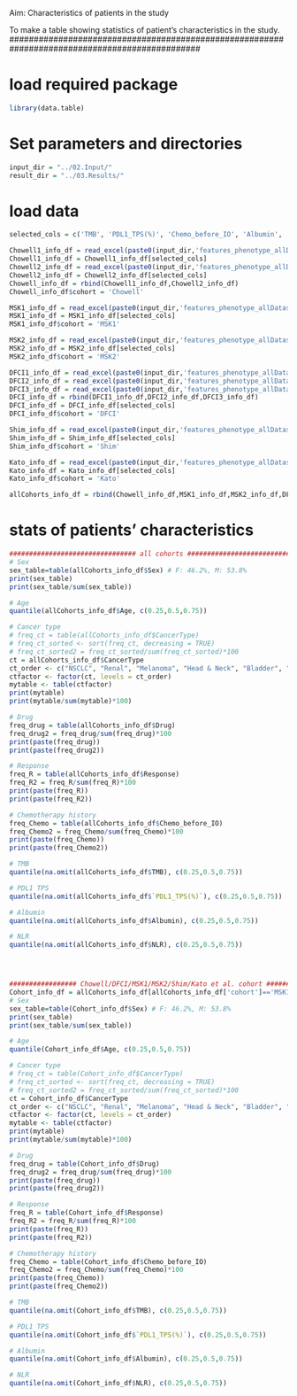 ###############################################################################################
Aim: Characteristics of patients in the study

To make a table showing statistics of patient's characteristics in the study.
###############################################################################################

# load required package
```r
library(data.table)

```

# Set parameters and directories
```r
input_dir = "../02.Input/"
result_dir = "../03.Results/"

```


# load data 
```r
selected_cols = c('TMB', 'PDL1_TPS(%)', 'Chemo_before_IO', 'Albumin', 'CancerType', 'NLR', 'Age', 'Drug', 'Sex', 'Response')

Chowell1_info_df = read_excel(paste0(input_dir,'features_phenotype_allDatasets.xlsx'), "Chowell2015-2017")
Chowell1_info_df = Chowell1_info_df[selected_cols]
Chowell2_info_df = read_excel(paste0(input_dir,'features_phenotype_allDatasets.xlsx'), "Chowell2018")
Chowell2_info_df = Chowell2_info_df[selected_cols]
Chowell_info_df = rbind(Chowell1_info_df,Chowell2_info_df)
Chowell_info_df$cohort = 'Chowell'

MSK1_info_df = read_excel(paste0(input_dir,'features_phenotype_allDatasets.xlsx'), "Morris_new")
MSK1_info_df = MSK1_info_df[selected_cols]
MSK1_info_df$cohort = 'MSK1'

MSK2_info_df = read_excel(paste0(input_dir,'features_phenotype_allDatasets.xlsx'), "Morris_new2")
MSK2_info_df = MSK2_info_df[selected_cols]
MSK2_info_df$cohort = 'MSK2'

DFCI1_info_df = read_excel(paste0(input_dir,'features_phenotype_allDatasets.xlsx'), "Awad_NSCLC1")
DFCI2_info_df = read_excel(paste0(input_dir,'features_phenotype_allDatasets.xlsx'), "Awad_NSCLC2")
DFCI3_info_df = read_excel(paste0(input_dir,'features_phenotype_allDatasets.xlsx'), "Awad_NSCLC3")
DFCI_info_df = rbind(DFCI1_info_df,DFCI2_info_df,DFCI3_info_df)
DFCI_info_df = DFCI_info_df[selected_cols]
DFCI_info_df$cohort = 'DFCI'

Shim_info_df = read_excel(paste0(input_dir,'features_phenotype_allDatasets.xlsx'), "Lee_NSCLC")
Shim_info_df = Shim_info_df[selected_cols]
Shim_info_df$cohort = 'Shim'

Kato_info_df = read_excel(paste0(input_dir,'features_phenotype_allDatasets.xlsx'), "Kurzrock_panCancer")
Kato_info_df = Kato_info_df[selected_cols]
Kato_info_df$cohort = 'Kato'

allCohorts_info_df = rbind(Chowell_info_df,MSK1_info_df,MSK2_info_df,DFCI_info_df,Shim_info_df,Kato_info_df)
```

# stats of patients' characteristics
```r
################################ all cohorts ################################
# Sex
sex_table=table(allCohorts_info_df$Sex) # F: 46.2%, M: 53.8%
print(sex_table)
print(sex_table/sum(sex_table))

# Age
quantile(allCohorts_info_df$Age, c(0.25,0.5,0.75))

# Cancer type
# freq_ct = table(allCohorts_info_df$CancerType)
# freq_ct_sorted <- sort(freq_ct, decreasing = TRUE)
# freq_ct_sorted2 = freq_ct_sorted/sum(freq_ct_sorted)*100
ct = allCohorts_info_df$CancerType
ct_order <- c("NSCLC", "Renal", "Melanoma", "Head & Neck", "Bladder", "Sarcoma", "Gastric", "CNS", "Colorectal", "Endometrial", "Hepatobiliary", "SCLC", "Esophageal", "Pancreatic", "Mesothelioma", "Ovarian", "Breast", "Unknown primary")
ctfactor <- factor(ct, levels = ct_order)
mytable <- table(ctfactor)
print(mytable)
print(mytable/sum(mytable)*100)

# Drug
freq_drug = table(allCohorts_info_df$Drug)
freq_drug2 = freq_drug/sum(freq_drug)*100
print(paste(freq_drug))
print(paste(freq_drug2))

# Response
freq_R = table(allCohorts_info_df$Response)
freq_R2 = freq_R/sum(freq_R)*100
print(paste(freq_R))
print(paste(freq_R2))

# Chemotherapy history
freq_Chemo = table(allCohorts_info_df$Chemo_before_IO)
freq_Chemo2 = freq_Chemo/sum(freq_Chemo)*100
print(paste(freq_Chemo))
print(paste(freq_Chemo2))

# TMB
quantile(na.omit(allCohorts_info_df$TMB), c(0.25,0.5,0.75))

# PDL1 TPS
quantile(na.omit(allCohorts_info_df$`PDL1_TPS(%)`), c(0.25,0.5,0.75))

# Albumin
quantile(na.omit(allCohorts_info_df$Albumin), c(0.25,0.5,0.75))

# NLR
quantile(na.omit(allCohorts_info_df$NLR), c(0.25,0.5,0.75))




################# Chowell/DFCI/MSK1/MSK2/Shim/Kato et al. cohort #################
Cohort_info_df = allCohorts_info_df[allCohorts_info_df['cohort']=='MSK1',]
# Sex
sex_table=table(Cohort_info_df$Sex) # F: 46.2%, M: 53.8%
print(sex_table)
print(sex_table/sum(sex_table))

# Age
quantile(Cohort_info_df$Age, c(0.25,0.5,0.75))

# Cancer type
# freq_ct = table(Cohort_info_df$CancerType)
# freq_ct_sorted <- sort(freq_ct, decreasing = TRUE)
# freq_ct_sorted2 = freq_ct_sorted/sum(freq_ct_sorted)*100
ct = Cohort_info_df$CancerType
ct_order <- c("NSCLC", "Renal", "Melanoma", "Head & Neck", "Bladder", "Sarcoma", "Gastric", "CNS", "Colorectal", "Endometrial", "Hepatobiliary", "SCLC", "Esophageal", "Pancreatic", "Mesothelioma", "Ovarian", "Breast", "Unknown primary")
ctfactor <- factor(ct, levels = ct_order)
mytable <- table(ctfactor)
print(mytable)
print(mytable/sum(mytable)*100)

# Drug
freq_drug = table(Cohort_info_df$Drug)
freq_drug2 = freq_drug/sum(freq_drug)*100
print(paste(freq_drug))
print(paste(freq_drug2))

# Response
freq_R = table(Cohort_info_df$Response)
freq_R2 = freq_R/sum(freq_R)*100
print(paste(freq_R))
print(paste(freq_R2))

# Chemotherapy history
freq_Chemo = table(Cohort_info_df$Chemo_before_IO)
freq_Chemo2 = freq_Chemo/sum(freq_Chemo)*100
print(paste(freq_Chemo))
print(paste(freq_Chemo2))

# TMB
quantile(na.omit(Cohort_info_df$TMB), c(0.25,0.5,0.75))

# PDL1 TPS
quantile(na.omit(Cohort_info_df$`PDL1_TPS(%)`), c(0.25,0.5,0.75))

# Albumin
quantile(na.omit(Cohort_info_df$Albumin), c(0.25,0.5,0.75))

# NLR
quantile(na.omit(Cohort_info_df$NLR), c(0.25,0.5,0.75))


```

